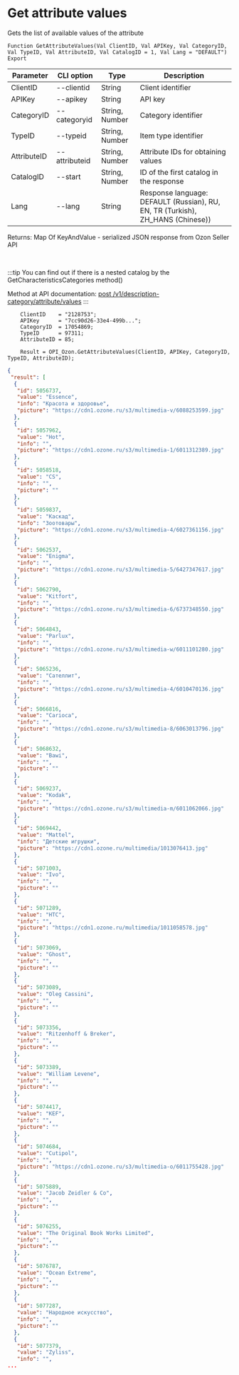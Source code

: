 ﻿---
sidebar_position: 3
---


# Get attribute values
 Gets the list of available values of the attribute



`Function GetAttributeValues(Val ClientID, Val APIKey, Val CategoryID, Val TypeID, Val AttributeID, Val CatalogID = 1, Val Lang = "DEFAULT") Export`

  | Parameter | CLI option | Type | Description |
  |-|-|-|-|
  | ClientID | --clientid | String | Client identifier |
  | APIKey | --apikey | String | API key |
  | CategoryID | --categoryid | String, Number | Category identifier |
  | TypeID | --typeid | String, Number | Item type identifier |
  | AttributeID | --attributeid | String, Number | Attribute IDs for obtaining values |
  | CatalogID | --start | String, Number | ID of the first catalog in the response |
  | Lang | --lang | String | Response language: DEFAULT (Russian), RU, EN, TR (Turkish), ZH_HANS (Chinese)) |

  
  Returns:  Map Of KeyAndValue - serialized JSON response from Ozon Seller API

<br/>

:::tip
You can find out if there is a nested catalog by the GetCharacteristicsCategories method()

 Method at API documentation: [post /v1/description-category/attribute/values](https://docs.ozon.ru/api/seller/#operation/DescriptionCategoryAPI_GetAttributeValues)
:::
<br/>


```bsl title="Code example"
    ClientID    = "2128753";
    APIKey      = "7cc90d26-33e4-499b...";
    CategoryID  = 17054869;
    TypeID      = 97311;
    AttributeID = 85;

    Result = OPI_Ozon.GetAttributeValues(ClientID, APIKey, CategoryID, TypeID, AttributeID);
```
 



```json title="Result"
{
 "result": [
  {
   "id": 5056737,
   "value": "Essence",
   "info": "Красота и здоровье",
   "picture": "https://cdn1.ozone.ru/s3/multimedia-v/6088253599.jpg"
  },
  {
   "id": 5057962,
   "value": "Hot",
   "info": "",
   "picture": "https://cdn1.ozone.ru/s3/multimedia-1/6011312389.jpg"
  },
  {
   "id": 5058518,
   "value": "CS",
   "info": "",
   "picture": ""
  },
  {
   "id": 5059837,
   "value": "Каскад",
   "info": "Зоотовары",
   "picture": "https://cdn1.ozone.ru/s3/multimedia-4/6027361156.jpg"
  },
  {
   "id": 5062537,
   "value": "Enigma",
   "info": "",
   "picture": "https://cdn1.ozone.ru/s3/multimedia-5/6427347617.jpg"
  },
  {
   "id": 5062790,
   "value": "Kitfort",
   "info": "",
   "picture": "https://cdn1.ozone.ru/s3/multimedia-6/6737348550.jpg"
  },
  {
   "id": 5064843,
   "value": "Parlux",
   "info": "",
   "picture": "https://cdn1.ozone.ru/s3/multimedia-w/6011101280.jpg"
  },
  {
   "id": 5065236,
   "value": "Сателлит",
   "info": "",
   "picture": "https://cdn1.ozone.ru/s3/multimedia-4/6010470136.jpg"
  },
  {
   "id": 5066816,
   "value": "Carioca",
   "info": "",
   "picture": "https://cdn1.ozone.ru/s3/multimedia-8/6063013796.jpg"
  },
  {
   "id": 5068632,
   "value": "Bawi",
   "info": "",
   "picture": ""
  },
  {
   "id": 5069237,
   "value": "Kodak",
   "info": "",
   "picture": "https://cdn1.ozone.ru/s3/multimedia-m/6011062066.jpg"
  },
  {
   "id": 5069442,
   "value": "Mattel",
   "info": "Детские игрушки",
   "picture": "https://cdn1.ozone.ru/multimedia/1013076413.jpg"
  },
  {
   "id": 5071003,
   "value": "Ivo",
   "info": "",
   "picture": ""
  },
  {
   "id": 5071289,
   "value": "HTC",
   "info": "",
   "picture": "https://cdn1.ozone.ru/multimedia/1011058578.jpg"
  },
  {
   "id": 5073069,
   "value": "Ghost",
   "info": "",
   "picture": ""
  },
  {
   "id": 5073089,
   "value": "Oleg Cassini",
   "info": "",
   "picture": ""
  },
  {
   "id": 5073356,
   "value": "Ritzenhoff & Breker",
   "info": "",
   "picture": ""
  },
  {
   "id": 5073389,
   "value": "William Levene",
   "info": "",
   "picture": ""
  },
  {
   "id": 5074417,
   "value": "KEF",
   "info": "",
   "picture": ""
  },
  {
   "id": 5074684,
   "value": "Cutipol",
   "info": "",
   "picture": "https://cdn1.ozone.ru/s3/multimedia-o/6011755428.jpg"
  },
  {
   "id": 5075889,
   "value": "Jacob Zeidler & Co",
   "info": "",
   "picture": ""
  },
  {
   "id": 5076255,
   "value": "The Original Book Works Limited",
   "info": "",
   "picture": ""
  },
  {
   "id": 5076787,
   "value": "Ocean Extreme",
   "info": "",
   "picture": ""
  },
  {
   "id": 5077287,
   "value": "Народное искусство",
   "info": "",
   "picture": ""
  },
  {
   "id": 5077379,
   "value": "Zyliss",
   "info": "",
...
```
